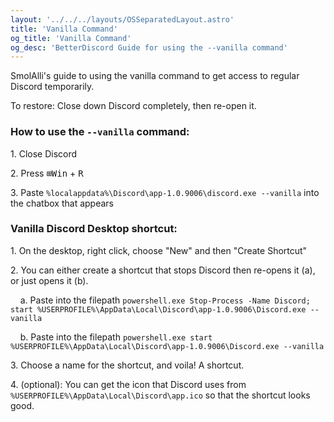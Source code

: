 ```yaml
---
layout: '../../../layouts/OSSeparatedLayout.astro'
title: 'Vanilla Command'
og_title: 'Vanilla Command'
og_desc: 'BetterDiscord Guide for using the --vanilla command'
---
```


SmolAlli's guide to using the vanilla command to get access to regular Discord temporarily.

To restore: Close down Discord completely, then re-open it.

### How to use the `--vanilla` command:

1\. Close Discord

2\. Press <kbd>⊞Win</kbd> + <kbd>R</kbd>

3\. Paste ` %localappdata%\Discord\app-1.0.9006\discord.exe --vanilla ` into the chatbox that appears

### Vanilla Discord Desktop shortcut:

1\. On the desktop, right click, choose "New" and then "Create Shortcut"

2\. You can either create a shortcut that stops Discord then re-opens it (a), or just opens it (b).

&nbsp;&nbsp;&nbsp;&nbsp;a. Paste into the filepath `powershell.exe Stop-Process -Name Discord; start %USERPROFILE%\AppData\Local\Discord\app-1.0.9006\Discord.exe --vanilla`

&nbsp;&nbsp;&nbsp;&nbsp;b. Paste into the filepath `powershell.exe start %USERPROFILE%\AppData\Local\Discord\app-1.0.9006\Discord.exe --vanilla`

3\. Choose a name for the shortcut, and voila! A shortcut.

4\. (optional): You can get the icon that Discord uses from `%USERPROFILE%\AppData\Local\Discord\app.ico` so that the shortcut looks good.
